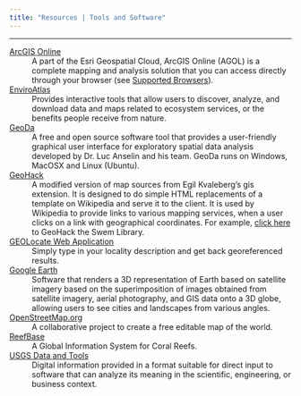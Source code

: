 ```yaml
---
title: "Resources | Tools and Software"
---
```


***

[ArcGIS Online](https://www.arcgis.com/index.html)
:   A part of the Esri Geospatial Cloud, ArcGIS Online (AGOL) is a complete mapping and analysis solution that you can access directly through your browser (see [Supported Browsers](https://doc.arcgis.com/en/arcgis-online/reference/browsers.htm)).

[EnviroAtlas](https://www.epa.gov/enviroatlas)
:   Provides interactive tools that allow users to discover, analyze, and download data and maps related to ecosystem services, or the benefits people receive from nature.

[GeoDa](https://geodacenter.github.io/)
:   A free and open source software tool that provides a user-friendly graphical user interface for exploratory spatial data analysis developed by Dr. Luc Anselin and his team.
    GeoDa runs on Windows, MacOSX and Linux (Ubuntu).

[GeoHack](https://tools.wmflabs.org/geohack/)
:   A modified version of map sources from Egil Kvaleberg's gis extension.
    It is designed to do simple HTML replacements of a template on Wikipedia and serve it to the client.
    It is used by Wikipedia to provide links to various mapping services, when a user clicks on a link with geographical coordinates.
    For example, [click here](https://geohack.toolforge.org/geohack.php?params=37_16_11_N_76_42_58_W) to GeoHack the Swem Library.

[GEOLocate Web Application](http://www.geo-locate.org/web/WebGeoref.aspx)
:   Simply type in your locality description and get back georeferenced results.

[Google Earth](https://www.google.com/earth/)
:   Software that renders a 3D representation of Earth based on satellite imagery based on the superimposition of images obtained from satellite imagery, aerial photography, and GIS data onto a 3D globe, allowing users to see cities and landscapes from various angles.

[OpenStreetMap.org](https://www.openstreetmap.org/#map=15/37.2707/-76.7191)
:   A collaborative project to create a free editable map of the world.

[ReefBase](http://www.reefbase.org/)
:   A Global Information System for Coral Reefs.

[USGS Data and Tools](https://www.usgs.gov/products/data-and-tools/overview)
:   Digital information provided in a format suitable for direct input to software that can analyze its meaning in the scientific, engineering, or business context.
